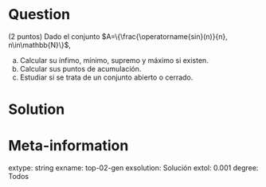 ```r
```

Question
========
(2 puntos) Dado el conjunto $A=\{\frac{\operatorname{sin}(n)}{n}, n\in\mathbb{N}\}$,

a.  Calcular su ínfimo, mínimo, supremo y máximo si existen.
a.  Calcular sus puntos de acumulación.
a.  Estudiar si se trata de un conjunto abierto o cerrado.

Solution
========


Meta-information
================
extype: string
exname: top-02-gen
exsolution: Solución
extol: 0.001
degree: Todos
